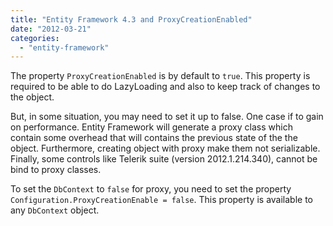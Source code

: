 ```yaml
---
title: "Entity Framework 4.3 and ProxyCreationEnabled"
date: "2012-03-21"
categories: 
  - "entity-framework"
---
```


The property `ProxyCreationEnabled` is by default to `true`. This property is required to be able to do LazyLoading and also to keep track of changes to the object.

But, in some situation, you may need to set it up to false. One case if to gain on performance. Entity Framework will generate a proxy class which contain some overhead that will contains the previous state of the the object. Furthermore, creating object with proxy make them not serializable. Finally, some controls like Telerik suite (version 2012.1.214.340), cannot be bind to proxy classes.

To set the `DbContext` to `false` for proxy, you need to set the property `Configuration.ProxyCreationEnable = false`. This property is available to any `DbContext` object.
